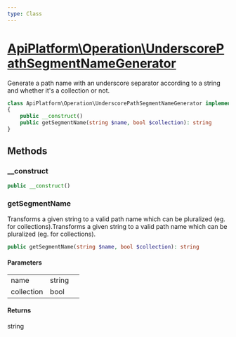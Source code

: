 ```yaml
---
type: Class
---
```


# [ApiPlatform\Operation\UnderscorePathSegmentNameGenerator](/docs/v3.2/reference/Operation/UnderscorePathSegmentNameGenerator)

Generate a path name with an underscore separator according to a string and whether it's a collection or not.



```php
class ApiPlatform\Operation\UnderscorePathSegmentNameGenerator implements `<a href="/docs/v3.2/reference/Operation/PathSegmentNameGeneratorInterface">ApiPlatform\Operation\PathSegmentNameGeneratorInterface</a>`, `<a href="/docs/v3.2/reference/Metadata/Operation/PathSegmentNameGeneratorInterface">ApiPlatform\Metadata\Operation\PathSegmentNameGeneratorInterface</a>`
{
    public __construct()
    public getSegmentName(string $name, bool $collection): string
}
```
## Methods

### __construct



```php
public __construct()
```

### getSegmentName

Transforms a given string to a valid path name which can be pluralized (eg. for collections).Transforms a given string to a valid path name which can be pluralized (eg. for collections).

```php
public getSegmentName(string $name, bool $collection): string
```

#### Parameters

<table><tbody>
<tr><td>name</td><td>string</td><td></td></tr><tr><td>collection</td><td>bool</td><td></td></tr>
</tbody>
</table>

#### Returns

string
